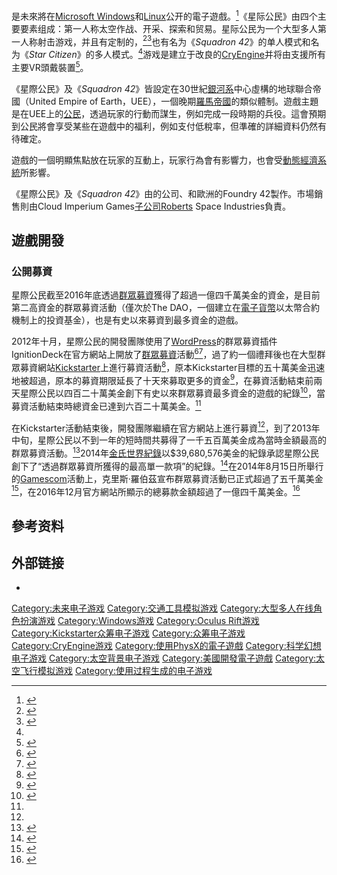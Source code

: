 {{Expand|time=2015-10-15T22:52:39+00:00}}
{{NoteTA
|1 = zh-cn:众筹; zh-tw:群眾募資;
}}
{{Infobox VG
| title       = 星际公民<br>''Star Citizen''
| image       = Star citizen logo.png
| caption     = 《星際公民》標誌
| developer   = {{link-en|Cloud Imperium Games|Cloud Imperium Games}}<br />Foundry 42<br />{{link-en|Behaviour Interactive|Behaviour Interactive}}<br />{{link-en|IllFonic|IllFonic}}
| publisher   = Cloud Imperium Games
| distributor = 
| engine      = [[Amazon_Lumberyard|Lumberyard]] <small>([[CryEngine#CryEngine|CryEngine]])</small><ref name="amazon lumberyard">{{cite web|url=http://venturebeat.com/2016/12/23/star-citizen-and-squadron-42-are-using-amazons-lumberyard-game-engine/|title=Star Citizen and Squadron 42 are using Amazon’s Lumberyard game engine|access-date=2016-12-29|archive-date=2021-02-14|archive-url=https://web.archive.org/web/20210214001520/https://venturebeat.com/2016/12/23/star-citizen-and-squadron-42-are-using-amazons-lumberyard-game-engine/|dead-url=no}}</ref>
| released    = {{vgr|WW|TBA}}
| genre       = {{link-en|太空飛行模擬遊戲|Space flight simulation game|太空貿易及戰鬥}}、[[第一人称射击游戏|第一人称射击游戏]]
| modes       = [[单人游戏|单人游戏]]、[[多人游戏|多人游戏]]
| director    = {{link-en|克里斯·羅伯茲|Chris Roberts (game developer)}}
| writer      = Dave Haddock<ref>{{cite interview |last=Lesnick |first=Ben |last2=Haddock |first2=Dave |interviewer=Jef Reahard |title=Dragon Con 2013: Star Citizen's Lesnick and Haddock on player feedback, CitizenCon, and more |url=http://massively.joystiq.com/2013/09/02/dragon-con-2013-star-citizens-lesnick-and-haddock-on-player-fe/ |city=[[Atlanta|Atlanta]] |date=2013-09-02 |accessdate=2014-10-15 |archiveurl=https://web.archive.org/web/20130906065630/http://massively.joystiq.com/2013/09/02/dragon-con-2013-star-citizens-lesnick-and-haddock-on-player-fe |archivedate=2013-09-06 |deadurl=yes }}</ref>
| composer    = [[佩德罗·卡马乔|佩德罗·卡马乔]]<br />{{link-en|傑夫·澤內利|Geoff Zanelli}}<ref name="Massively_2013-11-27">{{cite web |url=http://massively.joystiq.com/2013/11/27/cig-releases-star-citizen-livestream-vids-tops-33-million/ |title=CIG releases Star Citizen livestream vids, tops $33 million |last=Reahard |first=Jef |date=2013-11-27 |website=[[Joystiq|Massively]] |publisher=[[AOL|AOL]] |archive-url=https://web.archive.org/web/20131201013236/http://massively.joystiq.com/2013/11/27/cig-releases-star-citizen-livestream-vids-tops-33-million |archive-date=2013-12-01 |deadurl=yes |accessdate=2014-10-15 }}</ref>
}}

{{vgname|星际公民|en=Star Citizen}}是未來將在[[Microsoft_Windows|Microsoft Windows]]和[[Linux|Linux]]公开的{{link-en|太空飛行模擬遊戲|Space flight simulation game|太空模擬}}電子遊戲。<ref name="arstechnica_2014-08-03">{{cite web |url=http://arstechnica.com/gaming/2014/08/star-citizen-and-the-triumphant-record-smashing-return-of-chris-roberts/ |title=Star Citizen and the triumphant, record-smashing return of Chris Roberts |last=Hutchinson |first=Lee |date=2014-08-03 |website=[[Ars_Technica|Ars Technica]] |publisher=[[Condé_Nast|Condé Nast]] |oclc=52157687 |archive-url=https://web.archive.org/web/20140807225307/http://arstechnica.com/gaming/2014/08/star-citizen-and-the-triumphant-record-smashing-return-of-chris-roberts/ |archive-date=2014-08-07 |deadurl=no |accessdate=2014-10-19 }}</ref>《星际公民》由四个主要要素组成：第一人称太空作战、开采、探索和贸易。星际公民为一个大型多人第一人称射击游戏，并且有定制的{{link-en|私人服务器|Private server}}，<ref name="Tringham">{{cite book |last1=Tringham |first1=Neal Roger |date=2014 |title=Science Fiction Video Games |url=http://books.google.com/books?id=0o5qBAAAQBAJ |deadurl=no |location=Boca Raton |publisher=Taylor & Francis |pages=413–415 |isbn=9781482203882 |oclc=868642041 |accessdate=2014-11-10 |via=Google Books |archive-date=2017-01-07 |archive-url=https://web.archive.org/web/20170107190939/https://books.google.com/books?id=0o5qBAAAQBAJ }}</ref><ref name="TheMittani_2012-10-19">{{cite interview |subjectlink=Chris Roberts (game developer) |interviewer=Marc Scaurus |title=Exclusive Interview: Star Citizen's Chris Roberts |url=http://themittani.com/features/exclusive-interview-star-citizens-chris-roberts |date=2012-10-19 |accessdate=2014-10-19 |archiveurl=https://web.archive.org/web/20121021232822/http://themittani.com/features/exclusive-interview-star-citizens-chris-roberts |archivedate=2012年10月21日 |deadurl=yes }}</ref>也有名为《''Squadron 42''》的单人模式和名为《''Star Citizen''》的多人模式。<ref name="arstechnica_2014-08-03" />游戏是建立于改良的[[CryENGINE|CryEngine]]并将由支援所有主要VR頭戴裝置<ref name="Williams">{{cite book |last1=Williams |first1=Kevin |date=2014 |title=Out-of-Home Immersive Entertainment Frontier |url=http://books.google.com/books?id=1h6rBAAAQBAJ |deadurl=no |location=Farnham |publisher=Ashgate Publishing |pages=86–87 |isbn=9781472426956 |via=Google Books |access-date=2015-12-18 |archive-date=2017-01-07 |archive-url=https://web.archive.org/web/20170107124923/https://books.google.com/books?id=1h6rBAAAQBAJ }}</ref>。

《星際公民》及《''Squadron 42''》皆設定在30世紀[[銀河系|銀河系]]中心虛構的地球聯合帝國（United Empire of Earth，UEE），一個晚期[[羅馬帝國|羅馬帝國]]的類似體制。遊戲主題是在UEE上的[[公民|公民]]，透過玩家的行動而謀生，例如完成一段時期的兵役。這會預期到公民將會享受某些在遊戲中的福利，例如支付低稅率，但準確的詳細資料仍然有待確定。

遊戲的一個明顯焦點放在玩家的互動上，玩家行為會有影響力，也會受[[虛擬經濟|動態經濟系統]]所影響。

《星際公民》及《''Squadron 42''》由{{link-en|克里斯·羅伯茲|Chris Roberts (game developer)}}的公司{{link-en|Cloud Imperium Games|Cloud Imperium Games}}、{{link-en|IllFonic|IllFonic}}和歐洲的Foundry 42製作。市場銷售則由Cloud Imperium Games[[子公司|子公司]]Roberts Space Industries負責。

== 遊戲開發 ==
=== 公開募資 ===
星際公民截至2016年底透過[[群眾募資|群眾募資]]獲得了超過一億四千萬美金的資金，是目前第二高資金的群眾募資活動（僅次於The DAO，一個建立在[[電子貨幣|電子貨幣]]以太幣合約機制上的投資基金），也是有史以來募資到最多資金的遊戲。

2012年十月，星際公民的開發團隊使用了[[WordPress|WordPress]]的群眾募資插件IgnitionDeck在官方網站上開放了[[群眾募資|群眾募資]]活動<ref>{{cite web|last=Christenson|first=Shawn|title=Crowdfunding a Video Game|url=http://ignitiondeck.com/id/crowdfunding-a-video-game/|publisher=IgnitionDeck|accessdate=2016-12-31|archive-date=2021-01-29|archive-url=https://web.archive.org/web/20210129102650/https://ignitiondeck.com/id/crowdfunding-a-video-game/|dead-url=no}}</ref><ref name="CNBCCrowdfunding">{{cite web |url=http://www.cnbc.com/id/102021804 |title=The man who made $50 million ditching Kickstarter |last=Morris |first=Chris |date=2014-09-24 |publisher=[[CNBC|CNBC]] |type=Report |archive-url=https://web.archive.org/web/20140924032114/http://www.cnbc.com/id/102021804 |archive-date=2014-09-24 |deadurl=no |accessdate=2016-12-31 }}</ref>，過了約一個禮拜後也在大型群眾募資網站[[Kickstarter|Kickstarter]]上進行募資活動<ref name="Auto6N-7">{{Kickstarter|cig/star-citizen|Star Citizen}}</ref>，原本Kickstarter目標的五十萬美金迅速地被超過，原本的募資期限延長了十天來募取更多的資金<ref name="PCGamer_2012-10-28">{{cite web |url=http://www.pcgamer.com/star-citizen-rsi-campaign-extended-new-stretch-goals-announced/ |title=Star Citizen: RSI campaign extended, new stretch goals |last=Sykes |first=Tom |date=2012-10-28 |website=[[PC_Gamer|PC Gamer]] |publisher=Future US |type=News |archive-url=https://web.archive.org/web/20141019101518/http://www.pcgamer.com/star-citizen-rsi-campaign-extended-new-stretch-goals-announced/ |archive-date=2014-10-19 |deadurl=no |accessdate=2016-12-31}}</ref>，在募資活動結束前兩天星際公民以四百二十萬美金創下有史以來群眾募資最多資金的遊戲的紀錄<ref name="Auto6N-9">{{cite web |url=https://robertsspaceindustries.com/comm-link/transmission/12792-Unlock-Hades-System |title=Stretch goals update |date=2012-11-17 |accessdate=2016-12-31 |archive-date=2020-11-12 |archive-url=https://web.archive.org/web/20201112035622/https://www.robertsspaceindustries.com/comm-link/transmission/12792-Unlock-Hades-System |dead-url=no }}</ref>，當募資活動結束時總資金已達到六百二十萬美金。<ref name="CNBCCrowdfunding"/>

在Kickstarter活動結束後，開發團隊繼續在官方網站上進行募資<ref name="CNBCCrowdfunding"/>，到了2013年中旬，星際公民以不到一年的短時間共募得了一千五百萬美金成為當時金額最高的群眾募資活動。<ref name="Jacobs Sparks">{{cite book |date=2014 |editor1-last=Jacobs Sparks |editor1-first=Karen |editor2-last=Shepherd |editor2-first=Melinda C. |editor3-last=Bauer |editor3-first=Patricia |editor4-last=Duignang |editor4-first=Brian |editor5-last=Gregersen |editor5-first=Erik |display-editors=1 |title=Britannica book of the year: 2014 |url=https://books.google.com/books?id=LccRAwAAQBAJ |deadurl=no |location=Chicago |publisher=[[Encyclopaedia_Britannica|Encyclopaedia Britannica]] |page=213 |isbn=9781625131225 |oclc=892531428 |accessdate=2016-12-31 |via=Google Books |archive-date=2019-05-22 |archive-url=https://web.archive.org/web/20190522141051/https://books.google.com/books?id=LccRAwAAQBAJ }}</ref>2014年[[金氏世界紀錄|金氏世界紀錄]]以$39,680,576美金的紀錄承認星際公民創下了“透過群眾募資所獲得的最高單一款項”的紀錄。<ref name="GuinessWorldRecord">{{cite book |chapter=Crowdsourcing |chapterurl=http://www.guinnessworldrecords.com/2015/preview/files/assets/basic-html/page16.html |editor1-last=Glanday |editor1-first=Craig |editor2-last=Fall |editor2-first=Stephen |editor3-last=Mackey |editor3-first=Roxanne |editor4-last=Bebbington |editor4-first=Theresa |editor5-last=Lorimer |editor5-first=Marie |display-editors=1 |title=Guinness World Records 2015 |url=http://www.guinnessworldrecords.com/2015/preview/files/assets/basic-html/page17.html |deadurl=no |location=London |publisher=[[Guinness_World_Records|Guinness World Records Limited]] |publication-date=2014 |page=141 |isbn=978-1-90-884363-0 |oclc=869770714 |archiveurl=https://web.archive.org/web/20141006065530/http://www.guinnessworldrecords.com/2015/preview/files/assets/basic-html/page17.html |archivedate=2014-10-06 |accessdate=2016-12-31 }}</ref>在2014年8月15日所舉行的[[Gamescom|Gamescom]]活動上，克里斯·羅伯茲宣布群眾募資活動已正式超過了五千萬美金<ref>{{cite web | url=http://www.pcgamer.com/2014/08/18/star-citizens-crowdfunding-total-shoots-past-50-million/ | title=Star Citizen's crowdfunding total shoots past $50 million | date=2014-08-18 | publisher=[[PC_Gamer|PC Gamer]] | accessdate=2016-12-31 | archive-date=2014-08-25 | archive-url=https://web.archive.org/web/20140825220913/http://www.pcgamer.com/2014/08/18/star-citizens-crowdfunding-total-shoots-past-50-million/ | dead-url=no }}</ref>，在2016年12月官方網站所顯示的總募款金額超過了一億四千萬美金。<ref name="RSI_StretchGoals">{{cite web |url=https://robertsspaceindustries.com/funding-goals |title=The Stretch Goals |website=Roberts Space Industries |access-date=2016-12-31 |archive-date=2018-07-19 |archive-url=https://web.archive.org/web/20180719155246/https://robertsspaceindustries.com/funding-goals |dead-url=yes }}</ref>

== 參考资料 ==
{{reflist}}

== 外部链接 ==
* {{Official|https://robertsspaceindustries.com/}}

{{DEFAULTSORT:Star Citizen}}
[[Category:未来电子游戏|Category:未来电子游戏]]
[[Category:交通工具模拟游戏|Category:交通工具模拟游戏]]
[[Category:大型多人在线角色扮演游戏|Category:大型多人在线角色扮演游戏]]
[[Category:Windows游戏|Category:Windows游戏]]
[[Category:Oculus_Rift游戏|Category:Oculus Rift游戏]]
[[Category:Kickstarter众筹电子游戏|Category:Kickstarter众筹电子游戏]]
[[Category:众筹电子游戏|Category:众筹电子游戏]]
[[Category:CryEngine游戏|Category:CryEngine游戏]]
[[Category:使用PhysX的電子遊戲|Category:使用PhysX的電子遊戲]]
[[Category:科学幻想电子游戏|Category:科学幻想电子游戏]]
[[Category:太空背景电子游戏|Category:太空背景电子游戏]]
[[Category:美國開發電子遊戲|Category:美國開發電子遊戲]]
[[Category:太空飞行模拟游戏|Category:太空飞行模拟游戏]]
[[Category:使用过程生成的电子游戏|Category:使用过程生成的电子游戏]]